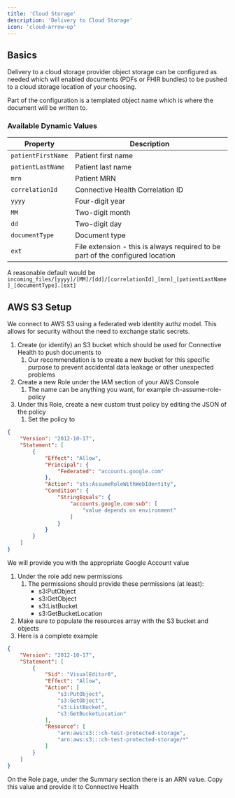 ```yaml
---
title: 'Cloud Storage'
description: 'Delivery to Cloud Storage'
icon: 'cloud-arrow-up'
---
```


## Basics

Delivery to a cloud storage provider object storage can be configured as needed which will enabled documents (PDFs or FHIR bundles) to be pushed to a cloud storage location of your choosing.

Part of the configuration is a templated object name which is where the document will be written to.

### Available Dynamic Values

| Property           | Description                                                                    |
|--------------------|--------------------------------------------------------------------------------|
| `patientFirstName` | Patient first name                                                             |
| `patientLastName`  | Patient last name                                                              |
| `mrn`              | Patient MRN                                                                    |
| `correlationId`    | Connective Health Correlation ID                                               |
| `yyyy`             | Four-digit year                                                                |
| `MM`               | Two-digit month                                                                |
| `dd`               | Two-digit day                                                                  |
| `documentType`     | Document type                                                                  |
| `ext`              | File extension - this is always required to be part of the configured location |

A reasonable default would be `incoming_files/[yyyy]/[MM]/[dd]/[correlationId]_[mrn]_[patientLastName]_[documentType].[ext]`

## AWS S3 Setup

We connect to AWS S3 using a federated web identity authz model. This allows for security without the need to exchange static secrets.

1. Create (or identify) an S3 bucket which should be used for Connective Health to push documents to
    1. Our recommendation is to create a new bucket for this specific purpose to prevent accidental data leakage or other unexpected problems
2. Create a new Role under the IAM section of your AWS Console
    1. The name can be anything you want, for example ch-assume-role-policy
3. Under this Role, create a new custom trust policy by editing the JSON of the policy
    1. Set the policy to
```json
{
	"Version": "2012-10-17",
	"Statement": [
		{
			"Effect": "Allow",
			"Principal": {
				"Federated": "accounts.google.com"
			},
			"Action": "sts:AssumeRoleWithWebIdentity",
			"Condition": {
				"StringEquals": {
					"accounts.google.com:sub": [
						"value depends on environment"
					]
				}
			}
		}
	]
}
```
We will provide you with the appropriate Google Account value
1. Under the role add new permissions
    1. The permissions should provide these permissions (at least):
        * s3:PutObject
        * s3:GetObject
        * s3:ListBucket
        * s3:GetBucketLocation
2. Make sure to populate the resources array with the S3 bucket and objects
3. Here is a complete example


```json
{
    "Version": "2012-10-17",
    "Statement": [
        {
            "Sid": "VisualEditor0",
            "Effect": "Allow",
            "Action": [
                "s3:PutObject",
                "s3:GetObject",
                "s3:ListBucket",
                "s3:GetBucketLocation"
            ],
            "Resource": [
                "arn:aws:s3:::ch-test-protected-storage",
                "arn:aws:s3:::ch-test-protected-storage/*"
            ]
        }
    ]
}
```
On the Role page, under the Summary section there is an ARN value. Copy this value and provide it to Connective Health